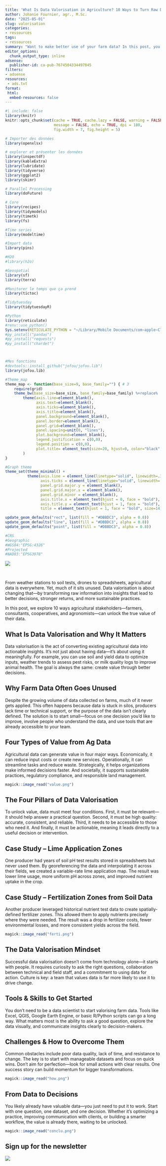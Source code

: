 ```yaml
---
title: 'What Is Data Valorisation in Agriculture? 10 Ways to Turn Raw Data into Real Value'
author: Johanie Fournier, agr., M.Sc.
date: "2025-05-01"
slug: valorisation
categories:
- ressources
tags:
- ressources
summary: "Want to make better use of your farm data? In this post, you'll discover what data valorisation means in agriculture and how to apply it using real-world examples, practical tools, and a mindset shift. From soil tests to weather records, learn how to turn everyday data into smarter decisions and better outcomes—without needing complex technology."
editor_options: 
  chunk_output_type: inline
adsense:
  publisher-id: ca-pub-7674504334497845
filters:
- adsense
resources:
 - ads.txt
format:
 html:
  embed-resources: false
---
```


```r
#| include: false
library(knitr)
knitr::opts_chunk$set(cache = TRUE, cache.lazy = FALSE, warning = FALSE, 
                      message = FALSE, echo = TRUE, dpi = 180,
                      fig.width = 7, fig.height = 5)

# Importer des données
library(openxlsx)

# explorer et présenter les données
library(inspectdf)
library(kableExtra)
library(lubridate)
library(tidyverse)
library(ggplot2)
library(skimr)

# Parallel Processing
library(doFuture)

# Core 
library(recipes)
library(tidymodels)
library(timetk)
library(fs)

#Time series
library(modeltime)

#Import data
library(pins)

#H2O
#library(h2o)

#Geospatial
library(sf)
library(terra)

#Monitorer le temps que ça prend
library(tictoc)

#Tidytuesday
library(tidytuesdayR)

#Python
library(reticulate)
#renv::use_python()
Sys.setenv(RETICULATE_PYTHON = "~/Library/Mobile Documents/com~apple~CloudDocs/ADV/johaniefournier.com/renv/python/virtualenvs/renv-python-3.9/bin/python")
#py_install("pandas")
#py_install("requests")
#py_install("chardet")



#Mes fonctions
#devtools::install_github("jofou/jofou.lib")
library(jofou.lib)

#Theme_map
theme_map <- function(base_size=9, base_family="") { # 3
	require(grid)
	theme_bw(base_size=base_size, base_family=base_family) %+replace%
		theme(axis.line=element_blank(),
			  axis.text=element_blank(),
			  axis.ticks=element_blank(),
			  axis.title=element_blank(),
			  panel.background=element_blank(),
			  panel.border=element_blank(),
			  panel.grid=element_blank(),
			  panel.spacing=unit(0, "lines"),
			  plot.background=element_blank(),
			  legend.justification = c(0,0),
			  legend.position = c(0,0),
			  plot.title= element_text(size=20, hjust=0, color="black", face="bold"),
		)
}

#Graph theme
theme_set(theme_minimal() +
          theme(axis.line = element_line(linetype="solid", linewidth=.3, color="black"),
                axis.ticks = element_line(linetype="solid", linewidth=.5, color="black"),
                panel.grid.major.y = element_blank(),
                panel.grid.major.x = element_blank(),
                panel.grid.minor = element_blank(),
                axis.title.x = element_text(hjust = 0, face = "bold"),
                axis.title.y = element_text(hjust = 1, face = "bold"),
                title = element_text(hjust = 1, face = "bold", size=14)))

update_geom_defaults("rect", list(fill = "#DBBDC3", alpha = 0.8))
update_geom_defaults("line", list(fill = "#DBBDC3", alpha = 0.8))
update_geom_defaults("point", list(fill = "#DBBDC3", alpha = 0.8))

#CRS
#Geographic
#WGS84:"EPSG:4326"
#Projected
#NAD83:"EPSG3978"
```

<a href = "https://subscribepage.io/E3ia1B"> ![](petit.png)
</a>

<br>

From weather stations to soil tests, drones to spreadsheets, agricultural data is everywhere. Yet, much of it sits unused. Data valorisation is about changing that—by transforming raw information into insights that lead to better decisions, stronger returns, and more sustainable practices.

In this post, we explore 10 ways agricultural stakeholders—farmers, consultants, cooperatives, and agronomists—can unlock the true value of their data.

## What Is Data Valorisation and Why It Matters

Data valorisation is the act of converting existing agricultural data into actionable insights. It’s not just about having data—it’s about using it meaningfully. For example, you can use soil and yield data to optimize inputs, weather trends to assess pest risks, or milk quality logs to improve animal health. The goal is always the same: create value through better decisions.

## Why Farm Data Often Goes Unused

Despite the growing volume of data collected on farms, much of it never gets applied. This often happens because data is stuck in silos, producers lack time or technical support, or the purpose of the data isn’t clearly defined. The solution is to start small—focus on one decision you’d like to improve, involve people who understand the data, and use tools that are already accessible to your team.

## Four Types of Value from Ag Data

Agricultural data can generate value in four major ways. Economically, it can reduce input costs or create new services. Operationally, it can streamline tasks and reduce waste. Strategically, it helps organizations make informed decisions faster. And societally, it supports sustainable practices, regulatory compliance, and responsible land management.

```r
magick::image_read("value.png") 
```


## The Four Pillars of Data Valorisation

To unlock value, data must meet four conditions. First, it must be relevant—it should help answer a practical question. Second, it must be high quality: accurate, consistent, and reliable. Third, it needs to be accessible to those who need it. And finally, it must be actionable, meaning it leads directly to a useful decision or intervention.

## Case Study – Lime Application Zones

One producer had years of soil pH test results stored in spreadsheets but never used them. By georeferencing the data and interpolating it across their fields, we created a variable-rate lime application map. The result was lower lime usage, more uniform pH across zones, and improved nutrient uptake in the crop.

## Case Study – Fertilization Zones from Soil Data

Another producer leveraged historical nutrient test data to create spatially-defined fertilizer zones. This allowed them to apply nutrients precisely where they were needed. The result was a drop in fertilizer costs, fewer environmental losses, and more consistent yields across the field.

```r
magick::image_read("ferti.png") 
```

## The Data Valorisation Mindset

Successful data valorisation doesn’t come from technology alone—it starts with people. It requires curiosity to ask the right questions, collaboration between technical and field staff, and a commitment to using data for action. Culture is key: a team that values data is far more likely to use it to drive change.

## Tools & Skills to Get Started

You don’t need to be a data scientist to start valorising farm data. Tools like Excel, QGIS, Google Earth Engine, or basic R/Python scripts can go a long way. What matters most is the ability to ask a good question, explore the data visually, and communicate insights clearly to decision-makers.

## Challenges & How to Overcome Them

Common obstacles include poor data quality, lack of time, and resistance to change. The key is to start with manageable datasets and focus on quick wins. Don’t aim for perfection—look for small actions with clear results. One success story can build momentum for bigger transformations.


```r
magick::image_read("how.png") 
```

## From Data to Decisions

You likely already have valuable data—you just need to put it to work. Start with one question, one dataset, and one decision. Whether it’s optimizing a practice, improving communication with clients, or building a smarter workflow, the value is already there, waiting to be unlocked.


```r
magick::image_read("conclu.png") 
```


## Sign up for the newsletter

<a href = "https://dashboard.mailerlite.com/forms/1478852/152663752035010469/share"> ![](sign_up.png)
</a>

<br>


